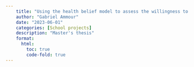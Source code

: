 ```yaml
---
    title: "Using the health belief model to assess the willingness to pay for urban heat island mitigation measures : The case of a Miyawaki micro-forest in Nantes"
    author: "Gabriel Ammour" 
    date: "2023-06-01"
    categories: [School projects]
    description: "Master's thesis"
    format: 
      html: 
        toc: true
        code-fold: true
---
```

